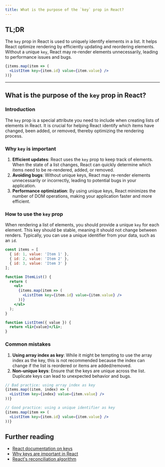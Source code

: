 ```yaml
---
title: What is the purpose of the `key` prop in React?
---
```


## TL;DR

The `key` prop in React is used to uniquely identify elements in a list. It helps React optimize rendering by efficiently updating and reordering elements. Without a unique `key`, React may re-render elements unnecessarily, leading to performance issues and bugs.

```jsx
{items.map(item => (
  <ListItem key={item.id} value={item.value} />
))}
```

---

## What is the purpose of the `key` prop in React?

### Introduction

The `key` prop is a special attribute you need to include when creating lists of elements in React. It is crucial for helping React identify which items have changed, been added, or removed, thereby optimizing the rendering process.

### Why `key` is important

1. **Efficient updates**: React uses the `key` prop to keep track of elements. When the state of a list changes, React can quickly determine which items need to be re-rendered, added, or removed.
2. **Avoiding bugs**: Without unique keys, React may re-render elements unnecessarily or incorrectly, leading to potential bugs in your application.
3. **Performance optimization**: By using unique keys, React minimizes the number of DOM operations, making your application faster and more efficient.

### How to use the `key` prop

When rendering a list of elements, you should provide a unique `key` for each element. This key should be stable, meaning it should not change between renders. Typically, you can use a unique identifier from your data, such as an `id`.

```jsx
const items = [
  { id: 1, value: 'Item 1' },
  { id: 2, value: 'Item 2' },
  { id: 3, value: 'Item 3' }
];

function ItemList() {
  return (
    <ul>
      {items.map(item => (
        <ListItem key={item.id} value={item.value} />
      ))}
    </ul>
  );
}

function ListItem({ value }) {
  return <li>{value}</li>;
}
```

### Common mistakes

1. **Using array index as key**: While it might be tempting to use the array index as the key, this is not recommended because the index can change if the list is reordered or items are added/removed.
2. **Non-unique keys**: Ensure that the keys are unique across the list. Duplicate keys can lead to unexpected behavior and bugs.

```jsx
// Bad practice: using array index as key
{items.map((item, index) => (
  <ListItem key={index} value={item.value} />
))}

// Good practice: using a unique identifier as key
{items.map(item => (
  <ListItem key={item.id} value={item.value} />
))}
```

## Further reading

- [React documentation on keys](https://reactjs.org/docs/lists-and-keys.html#keys)
- [Why keys are important in React](https://medium.com/@robinpokorny/index-as-a-key-is-an-anti-pattern-e0349aece318)
- [React's reconciliation algorithm](https://reactjs.org/docs/reconciliation.html)

